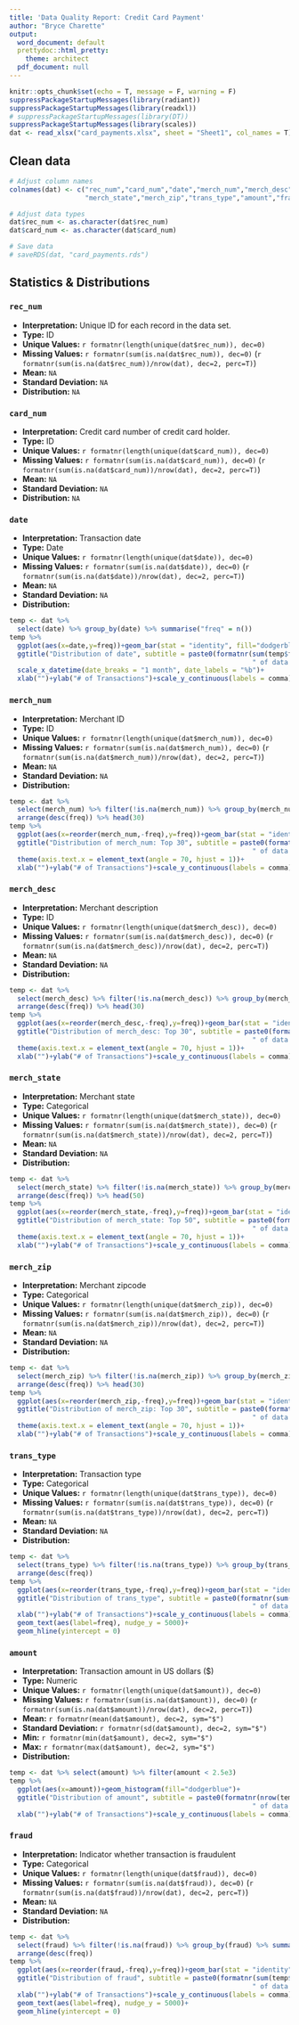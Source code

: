 ```yaml
---
title: 'Data Quality Report: Credit Card Payment'
author: "Bryce Charette"
output:
  word_document: default
  prettydoc::html_pretty:
    theme: architect
  pdf_document: null
---
```


```r
knitr::opts_chunk$set(echo = T, message = F, warning = F)
suppressPackageStartupMessages(library(radiant))
suppressPackageStartupMessages(library(readxl))
# suppressPackageStartupMessages(library(DT))
suppressPackageStartupMessages(library(scales))
dat <- read_xlsx("card_payments.xlsx", sheet = "Sheet1", col_names = T)
```

<!-- ## View data -->

<!-- ```{r echo=F} -->
<!-- datatable(head(dat,10), options = list(scrollX = TRUE)) -->
<!-- ``` -->

## Clean data

```r
# Adjust column names
colnames(dat) <- c("rec_num","card_num","date","merch_num","merch_desc",
                   "merch_state","merch_zip","trans_type","amount","fraud")

# Adjust data types
dat$rec_num <- as.character(dat$rec_num)
dat$card_num <- as.character(dat$card_num)

# Save data
# saveRDS(dat, "card_payments.rds")
```

## Statistics & Distributions

### `rec_num`  
* **Interpretation:** Unique ID for each record in the data set.  
* **Type:** ID  
* **Unique Values:** `r formatnr(length(unique(dat$rec_num)), dec=0)`  
* **Missing Values:** `r formatnr(sum(is.na(dat$rec_num)), dec=0)` (`r formatnr(sum(is.na(dat$rec_num))/nrow(dat), dec=2, perc=T)`)  
* **Mean:** `NA`  
* **Standard Deviation:** `NA`  
* **Distribution:** `NA`  

### `card_num`  
* **Interpretation:** Credit card number of credit card holder.  
* **Type:** ID  
* **Unique Values:** `r formatnr(length(unique(dat$card_num)), dec=0)`  
* **Missing Values:** `r formatnr(sum(is.na(dat$card_num)), dec=0)` (`r formatnr(sum(is.na(dat$card_num))/nrow(dat), dec=2, perc=T)`)    
* **Mean:** `NA`  
* **Standard Deviation:** `NA`  
* **Distribution:** `NA`  

### `date`  
* **Interpretation:** Transaction date  
* **Type:** Date  
* **Unique Values:** `r formatnr(length(unique(dat$date)), dec=0)`  
* **Missing Values:** `r formatnr(sum(is.na(dat$date)), dec=0)` (`r formatnr(sum(is.na(dat$date))/nrow(dat), dec=2, perc=T)`)  
* **Mean:** `NA`  
* **Standard Deviation:** `NA`  
* **Distribution:**   
```r
temp <- dat %>%
  select(date) %>% group_by(date) %>% summarise("freq" = n())
temp %>%
  ggplot(aes(x=date,y=freq))+geom_bar(stat = "identity", fill="dodgerblue")+
  ggtitle("Distribution of date", subtitle = paste0(formatnr(sum(temp$freq)/nrow(dat),perc=T, dec=2),
                                                             " of data shown (NA's removed)"))+
  scale_x_datetime(date_breaks = "1 month", date_labels = "%b")+
  xlab("")+ylab("# of Transactions")+scale_y_continuous(labels = comma)
```

### `merch_num`  
* **Interpretation:** Merchant ID  
* **Type:** ID  
* **Unique Values:** `r formatnr(length(unique(dat$merch_num)), dec=0)`  
* **Missing Values:** `r formatnr(sum(is.na(dat$merch_num)), dec=0)` (`r formatnr(sum(is.na(dat$merch_num))/nrow(dat), dec=2, perc=T)`)  
* **Mean:** `NA`  
* **Standard Deviation:** `NA`  
* **Distribution:**   
```r
temp <- dat %>%
  select(merch_num) %>% filter(!is.na(merch_num)) %>% group_by(merch_num) %>% summarise("freq" = n()) %>%
  arrange(desc(freq)) %>% head(30)
temp %>%
  ggplot(aes(x=reorder(merch_num,-freq),y=freq))+geom_bar(stat = "identity", fill="dodgerblue")+
  ggtitle("Distribution of merch_num: Top 30", subtitle = paste0(formatnr(sum(temp$freq)/nrow(dat),perc=T, dec=2),
                                                             " of data shown (NA's removed)"))+
  theme(axis.text.x = element_text(angle = 70, hjust = 1))+
  xlab("")+ylab("# of Transactions")+scale_y_continuous(labels = comma)
```

### `merch_desc`  
* **Interpretation:** Merchant description
* **Type:** ID  
* **Unique Values:** `r formatnr(length(unique(dat$merch_desc)), dec=0)`  
* **Missing Values:** `r formatnr(sum(is.na(dat$merch_desc)), dec=0)` (`r formatnr(sum(is.na(dat$merch_desc))/nrow(dat), dec=2, perc=T)`)  
* **Mean:** `NA`  
* **Standard Deviation:** `NA`  
* **Distribution:**  
```r
temp <- dat %>%
  select(merch_desc) %>% filter(!is.na(merch_desc)) %>% group_by(merch_desc) %>% summarise("freq" = n()) %>%
  arrange(desc(freq)) %>% head(30)
temp %>%
  ggplot(aes(x=reorder(merch_desc,-freq),y=freq))+geom_bar(stat = "identity", fill="dodgerblue")+
  ggtitle("Distribution of merch_desc: Top 30", subtitle = paste0(formatnr(sum(temp$freq)/nrow(dat),perc=T, dec=2),
                                                             " of data shown (NA's removed)"))+
  theme(axis.text.x = element_text(angle = 70, hjust = 1))+
  xlab("")+ylab("# of Transactions")+scale_y_continuous(labels = comma)
```

### `merch_state`  
* **Interpretation:** Merchant state 
* **Type:** Categorical  
* **Unique Values:** `r formatnr(length(unique(dat$merch_state)), dec=0)`  
* **Missing Values:** `r formatnr(sum(is.na(dat$merch_state)), dec=0)` (`r formatnr(sum(is.na(dat$merch_state))/nrow(dat), dec=2, perc=T)`)  
* **Mean:** `NA`  
* **Standard Deviation:** `NA`  
* **Distribution:**  

```r
temp <- dat %>%
  select(merch_state) %>% filter(!is.na(merch_state)) %>% group_by(merch_state) %>% summarise("freq" = n()) %>%
  arrange(desc(freq)) %>% head(50)
temp %>%
  ggplot(aes(x=reorder(merch_state,-freq),y=freq))+geom_bar(stat = "identity", fill="dodgerblue")+
  ggtitle("Distribution of merch_state: Top 50", subtitle = paste0(formatnr(sum(temp$freq)/nrow(dat),perc=T, dec=2),
                                                             " of data shown (NA's removed)"))+
  theme(axis.text.x = element_text(angle = 70, hjust = 1))+
  xlab("")+ylab("# of Transactions")+scale_y_continuous(labels = comma)
```

### `merch_zip`  
* **Interpretation:** Merchant zipcode  
* **Type:** Categorical  
* **Unique Values:** `r formatnr(length(unique(dat$merch_zip)), dec=0)`  
* **Missing Values:** `r formatnr(sum(is.na(dat$merch_zip)), dec=0)` (`r formatnr(sum(is.na(dat$merch_zip))/nrow(dat), dec=2, perc=T)`)  
* **Mean:** `NA`  
* **Standard Deviation:** `NA`  
* **Distribution:**  

```r
temp <- dat %>%
  select(merch_zip) %>% filter(!is.na(merch_zip)) %>% group_by(merch_zip) %>% summarise("freq" = n()) %>%
  arrange(desc(freq)) %>% head(30)
temp %>%
  ggplot(aes(x=reorder(merch_zip,-freq),y=freq))+geom_bar(stat = "identity", fill="dodgerblue")+
  ggtitle("Distribution of merch_zip: Top 30", subtitle = paste0(formatnr(sum(temp$freq)/nrow(dat),perc=T, dec=2),
                                                             " of data shown (NA's removed)"))+
  theme(axis.text.x = element_text(angle = 70, hjust = 1))+
  xlab("")+ylab("# of Transactions")+scale_y_continuous(labels = comma)
```

### `trans_type`  
* **Interpretation:** Transaction type  
* **Type:** Categorical  
* **Unique Values:** `r formatnr(length(unique(dat$trans_type)), dec=0)`  
* **Missing Values:** `r formatnr(sum(is.na(dat$trans_type)), dec=0)` (`r formatnr(sum(is.na(dat$trans_type))/nrow(dat), dec=2, perc=T)`)  
* **Mean:** `NA`  
* **Standard Deviation:** `NA`  
* **Distribution:**  

```r
temp <- dat %>%
  select(trans_type) %>% filter(!is.na(trans_type)) %>% group_by(trans_type) %>% summarise("freq" = n()) %>%
  arrange(desc(freq))
temp %>%
  ggplot(aes(x=reorder(trans_type,-freq),y=freq))+geom_bar(stat = "identity", fill="dodgerblue")+
  ggtitle("Distribution of trans_type", subtitle = paste0(formatnr(sum(temp$freq)/nrow(dat),perc=T, dec=2),
                                                             " of data shown (NA's removed)"))+
  xlab("")+ylab("# of Transactions")+scale_y_continuous(labels = comma)+
  geom_text(aes(label=freq), nudge_y = 5000)+
  geom_hline(yintercept = 0)
```

### `amount`  
* **Interpretation:** Transaction amount in US dollars ($) 
* **Type:** Numeric  
* **Unique Values:** `r formatnr(length(unique(dat$amount)), dec=0)`  
* **Missing Values:** `r formatnr(sum(is.na(dat$amount)), dec=0)` (`r formatnr(sum(is.na(dat$amount))/nrow(dat), dec=2, perc=T)`)  
* **Mean:** `r formatnr(mean(dat$amount), dec=2, sym="$")`  
* **Standard Deviation:** `r formatnr(sd(dat$amount), dec=2, sym="$")`  
* **Min:** `r formatnr(min(dat$amount), dec=2, sym="$")`  
* **Max:** `r formatnr(max(dat$amount), dec=2, sym="$")`  
* **Distribution:**  

```r
temp <- dat %>% select(amount) %>% filter(amount < 2.5e3)
temp %>%
  ggplot(aes(x=amount))+geom_histogram(fill="dodgerblue")+
  ggtitle("Distribution of amount", subtitle = paste0(formatnr(nrow(temp)/nrow(dat),perc=T, dec=2),
                                                             " of data shown (NA's removed)"))+
  xlab("")+ylab("# of Transactions")+scale_y_continuous(labels = comma)+scale_x_continuous(labels = dollar)
```

### `fraud`  
* **Interpretation:** Indicator whether transaction is fraudulent
* **Type:** Categorical  
* **Unique Values:** `r formatnr(length(unique(dat$fraud)), dec=0)`  
* **Missing Values:** `r formatnr(sum(is.na(dat$fraud)), dec=0)` (`r formatnr(sum(is.na(dat$fraud))/nrow(dat), dec=2, perc=T)`)  
* **Mean:** `NA`  
* **Standard Deviation:** `NA`  
* **Distribution:**  

```r
temp <- dat %>%
  select(fraud) %>% filter(!is.na(fraud)) %>% group_by(fraud) %>% summarise("freq" = n()) %>%
  arrange(desc(freq))
temp %>%
  ggplot(aes(x=reorder(fraud,-freq),y=freq))+geom_bar(stat = "identity", fill="dodgerblue")+
  ggtitle("Distribution of fraud", subtitle = paste0(formatnr(sum(temp$freq)/nrow(dat),perc=T, dec=2),
                                                             " of data shown (NA's removed)"))+
  xlab("")+ylab("# of Transactions")+scale_y_continuous(labels = comma)+
  geom_text(aes(label=freq), nudge_y = 5000)+
  geom_hline(yintercept = 0)
```
